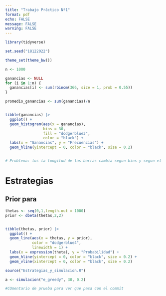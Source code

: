 ```yaml
---
title: "Trabajo Práctico Nº1"
format: pdf
echo: FALSE
message: FALSE
warning: FALSE
---
```


```r


library(tidyverse)
```



```r
set.seed("18122022")

theme_set(theme_bw())

```


```r

n <- 1000

ganancias <- NULL
for (i in 1:n) {
  ganancias[i] <- sum(rbinom(366, size = 1, prob = 0.55))
}

promedio_ganancias <- sum(ganancias)/n


tibble(ganancias) |>  
  ggplot() + 
  geom_histogram(aes(x = ganancias), 
                 bins = 30, 
                 fill = "dodgerblue3",
                 color = "black") + 
  labs(x = "Ganancias", y = "Frecuencias") +
  geom_hline(yintercept = 0, color = "black", size = 0.2)


# Problema: los la longitud de las barras cambia segun bins y segun el espacio que tiene para graficarse

```


# Estrategias


## Prior para \theta
```r
thetas <- seq(0,1,length.out = 1000)
prior <- dbeta(thetas,2,2)


tibble(thetas, prior) |>  
  ggplot() + 
  geom_line(aes(x = thetas, y = prior), 
            color = "dodgerblue4", 
            linewidth = 1) + 
  labs(x = expression(theta), y = "Probabilidad") +
  geom_hline(yintercept = 0, color = "black", size = 0.2) +
  geom_vline(xintercept = 0, color = "black", size = 0.2)
```

```r
source("Estrategias_y_simulacion.R")

a <- simulacion("e_greedy", 30, 0.2)


```



```r
#COmentario de prueba para ver que pasa con el commit
```

